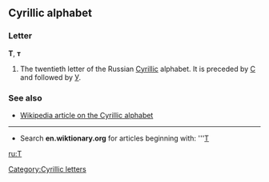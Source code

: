 ==Cyrillic alphabet==
===Letter===
'''Т''', '''т'''

#The twentieth letter of the Russian [[Cyrillic]] alphabet. It is preceded by [[С]] and followed by [[У]].

===See also===
*[[w:Cyrillic alphabet|Wikipedia article on the Cyrillic alphabet]]

----

*Search '''en.wiktionary.org''' for articles beginning with: '''[http://wiktionary.org/w/wiki.phtml?title=Special:Allpages&from=Т Т]

[[ru:Т]]
[[Category:Cyrillic letters]]